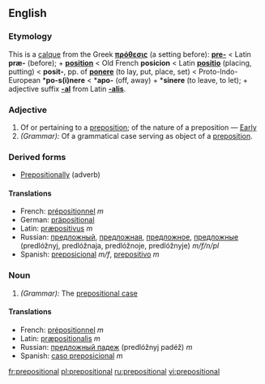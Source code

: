 ==English==
===Etymology===
This is a [[calque]] from the Greek '''[[πρόθεσις]]''' (a setting before): '''[[pre-]]''' < Latin '''præ-''' (before); + '''[[position]]''' < Old French '''posicion''' < Latin '''[[positio]]''' (placing, putting) < '''posit-''', pp. of '''[[ponere]]''' (to lay, put, place, set) < Proto-Indo-European *'''po-s(i)nere''' < *'''apo-''' (off, away) + *'''sinere''' (to leave, to let); + adjective suffix '''[[-al]]''' from Latin '''[[-alis]]'''.

===Adjective===
#Of or pertaining to a [[preposition]]; of the nature of a preposition &mdash; [[Early]]
#''(Grammar):'' Of a grammatical case serving as object of a [[preposition]].

===Derived forms===
*[[Prepositionally]] (adverb)

====Translations====
*French: [[prépositionnel]] ''m''
*German: [[präpositional]]
*Latin: [[præpositivus]] ''m''
*Russian: [[предложный]], [[предложная]], [[предложное]], [[предложные]] (predlóžnyj, predlóžnaja, predlóžnoje, predlóžnyje) ''m/f/n/pl''
*Spanish: [[preposicional]] ''m/f'', [[prepositivo]] ''m''

===Noun===
#''(Grammar):'' The [[prepositional case]]

====Translations====
*French: [[prépositionnel]] ''m''
*Latin: [[præpositionalis]] ''m''
*Russian: [[предложный падеж]] (predlóžnyj padéž) ''m''
*Spanish: [[caso preposicional]] ''m''

[[fr:prepositional]]
[[pl:prepositional]]
[[ru:prepositional]]
[[vi:prepositional]]